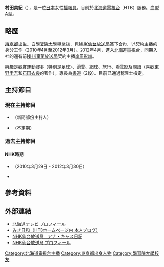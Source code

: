 {{blpunsourced|time=2013-07-25T18:10:41+00:00}}
{{Infobox announcer (日本)
|姓名=村田美紀
|平假名={{lang|ja|むらた みき}}
|圖片= 
|File size= 
|圖片敘述= 
|本名=
|暱稱=
|出身地={{JPN}}[[東京都|東京都]] 
|國籍={{JPN}} 
|出生日期={{birth date and age|1984|7|11}}
|逝世日期= 
|血型=[[A型|A]] 
|最終學歷=[[學習院大學|學習院大學]]
|所屬電視台=[[北海道電視台|北海道電視台]] 
|所屬事務所=
|部署= 
|職歷=[[NHK仙台放送局|NHK仙台]]→<br />[[北海道電視台|北海道電視台]]
|活動期間=2010年迄今
|類型=情報、綜藝、新聞
|配偶=
|家族= 
|網站=[https://web.archive.org/web/20130524232123/http://www.htb.co.jp/announcers/profile/murata.html HTB] 
|現在演出節目=《{{link-ja|第一推薦!Morning|イチオシ!モーニング}}》<br />《{{link-ja|HTB News|HTBニュース}}》
|過去演出節目=《{{link-ja|電視政宗|てれまさむね}}》<br/>《{{link-ja|元氣日本列島|お元気ですか日本列島}}》
|其他= 
|備註= 
}}
{{Japanese|japanese=岸田 彩加|kana=むらた みき|romaji=Murata Miki}}
'''村田美紀'''（{{bd|1984年|7月11日|catIdx=Murata, Miki}}），是一位[[日本|日本]]女性[[播報員|播報員]]，目前於[[北海道電視台|北海道電視台]]（HTB）服務。血型A型。

== 略歷 ==
[[東京都|東京都]]出生。自[[學習院大學|學習院大學]]畢業後，與[[NHK仙台放送局|NHK仙台放送局]]簽下合約，以契約主播的身分工作（2010年4月至2012年3月）。2012年4月，進入[[北海道電視台|北海道電視台]]，同期入社的還有前[[NHK室蘭放送局|NHK室蘭放送局]]契約主播[[岸田彩加|岸田彩加]]。

興趣是觀賞運動賽事（特別是[[足球|足球]]）、[[滑雪|滑雪]]、[[網球|網球]]、旅行、看[[電影|電影]]及閱讀（喜歡[[東野圭吾|東野圭吾]]和[[石田衣良|石田衣良]]的著作），專長為[[書道|書道]]（2段）。目前已通過税理士檢定。

== 主持節目 ==
=== 現在主持節目 ===
* {{link-ja|第一推薦!Morning|イチオシ!モーニング}}（新聞部份主持人）
* {{link-ja|HTB News|HTBニュース}}（不定期）

=== 過去主持節目 ===
==== NHK時期 ====
* {{link-ja|電視政宗|てれまさむね}}（2010年3月29日 - 2012年3月30日）
* {{link-ja|元氣日本列島|お元気ですか日本列島}}

== 參考資料 ==
{{reflist}}

== 外部連結 ==
* [https://web.archive.org/web/20130524232123/http://www.htb.co.jp/announcers/profile/murata.html 北海道テレビ プロフィール] {{ja icon}}
* [https://web.archive.org/web/20130515153501/http://www.htb.co.jp/announcers/murata/ みき日和（HTBホームページ内 本人ブログ）]　{{ja icon}}
* [https://web.archive.org/web/20110908170208/http://www.nhk.or.jp/sendai-blog/100/2500/ NHK仙台放送局　アナ・キャス日記] {{ja icon}}
* [http://www.nhk.or.jp/sendai/caster/shousai/murata.html NHK仙台放送局 プロフィール] {{Wayback|url=http://www.nhk.or.jp/sendai/caster/shousai/murata.html |date=20210129231035 }} {{ja icon}}

{{DEFAULTSORT:Murata, Miki}}
[[Category:北海道電視台主播|Category:北海道電視台主播]]
[[Category:東京都出身人物|Category:東京都出身人物]]
[[Category:學習院大學校友|Category:學習院大學校友]]